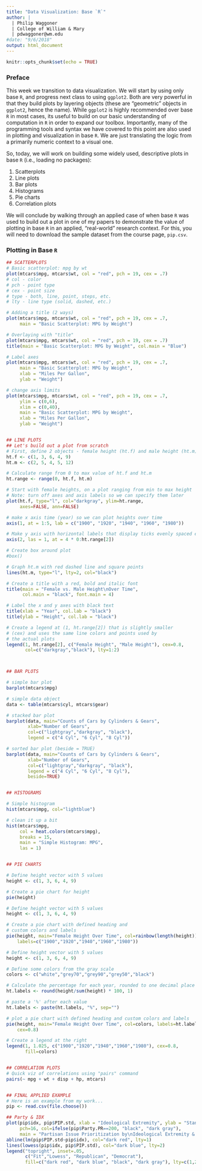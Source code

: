 ```yaml
---
title: "Data Visualization: Base `R`"
author: | 
  | Philip Waggoner
  | College of William & Mary
  | pdwaggoner@wm.edu
#date: "9/6/2018"
output: html_document
---
```


```r
knitr::opts_chunk$set(echo = TRUE)
```

### Preface

This week we transition to data visualization. We will start by using only base `R`, and progress next class to using `ggplot2`. Both are very powerful in that they build plots by layering objects (these are "geometric" objects in `ggplot2`, hence the name). While `ggplot2` is highly recommended over base `R` in most cases, its useful to build on our basic understanding of computation in `R` in order to expand our toolbox. Importantly, many of the programming tools and syntax we have covered to this point are also used in plotting and visualization in base `R`. We are just translating the logic from a primarily numeric context to a visual one.

So, today, we will work on building some widely used, descriptive plots in base `R` (i.e., loading no packages): 

1. Scatterplots
2. Line plots
3. Bar plots
4. Histograms
5. Pie charts
6. Correlation plots

We will conclude by walking through an applied case of when base `R` was used to build out a plot in one of my papers to demonstrate the value of plotting in base `R` in an applied, "real-world" research context. For this, you will need to download the sample dataset from the course page, `pip.csv`.

### Plotting in Base `R`

```R
## SCATTERPLOTS
# Basic scatterplot: mpg by wt
plot(mtcars$mpg, mtcars$wt, col = "red", pch = 19, cex = .7)
# col - color
# pch - point type
# cex - point size
# type - both, line, point, steps, etc.
# lty - line type (solid, dashed, etc.)

# Adding a title (2 ways)
plot(mtcars$mpg, mtcars$wt, col = "red", pch = 19, cex = .7,
     main = "Basic Scatterplot: MPG by Weight")

# Overlaying with "title"
plot(mtcars$mpg, mtcars$wt, col = "red", pch = 19, cex = .7)
title(main = "Basic Scatterplot: MPG by Weight", col.main = "Blue")

# Label axes
plot(mtcars$mpg, mtcars$wt, col = "red", pch = 19, cex = .7,
     main = "Basic Scatterplot: MPG by Weight",
     xlab = "Miles Per Gallon",
     ylab = "Weight")

# change axis limits
plot(mtcars$mpg, mtcars$wt, col = "red", pch = 19, cex = .7,
     ylim = c(0,6),
     xlim = c(0,40),
     main = "Basic Scatterplot: MPG by Weight",
     xlab = "Miles Per Gallon",
     ylab = "Weight")


## LINE PLOTS
## Let's build out a plot from scratch
# First, define 2 objects - female height (ht.f) and male height (ht.m)
ht.f <- c(1, 3, 6, 4, 9)
ht.m <- c(2, 5, 4, 5, 12)

# Calculate range from 0 to max value of ht.f and ht.m
ht.range <- range(0, ht.f, ht.m)

# Start with female heights, on a plot ranging from min to max height
# Note: turn off axes and axis labels so we can specify them later
plot(ht.f, type="l", col="darkgray", ylim=ht.range, 
     axes=FALSE, ann=FALSE)

# make x axis time (year) so we can plot heights over time
axis(1, at = 1:5, lab = c("1900", "1920", "1940", "1960", "1980"))

# Make y axis with horizontal labels that display ticks evenly spaced every 4 marks
axis(2, las = 1, at = 4 * 0:ht.range[2])

# Create box around plot
#box()

# Graph ht.m with red dashed line and square points
lines(ht.m, type="l", lty=2, col="black")

# Create a title with a red, bold and italic font
title(main = "Female vs. Male Height\nOver Time", 
      col.main = "black", font.main = 4)

# Label the x and y axes with black text
title(xlab = "Year", col.lab = "black")
title(ylab = "Height", col.lab = "black")

# Create a legend at (1, ht.range[2]) that is slightly smaller 
# (cex) and uses the same line colors and points used by 
# the actual plots 
legend(1, ht.range[2], c("Female Height", "Male Height"), cex=0.8, 
       col=c("darkgray","black"), lty=1:2)



## BAR PLOTS

# simple bar plot
barplot(mtcars$mpg)

# simple data object
data <- table(mtcars$cyl, mtcars$gear)

# stacked bar plot
barplot(data, main="Counts of Cars by Cylinders & Gears",
        xlab="Number of Gears", 
        col=c("lightgray","darkgray", "black"),
        legend = c("4 Cyl", "6 Cyl", "8 Cyl"))

# sorted bar plot (beside = TRUE)
barplot(data, main="Counts of Cars by Cylinders & Gears",
        xlab="Number of Gears", 
        col=c("lightgray","darkgray", "black"),
        legend = c("4 Cyl", "6 Cyl", "8 Cyl"), 
        beside=TRUE)


## HISTOGRAMS

# Simple histogram
hist(mtcars$mpg, col="lightblue")

# clean it up a bit
hist(mtcars$mpg, 
     col = heat.colors(mtcars$mpg), 
     breaks = 15, 
     main = "Simple Histogram: MPG", 
     las = 1)


## PIE CHARTS

# Define height vector with 5 values
height <- c(1, 3, 6, 4, 9)

# Create a pie chart for height
pie(height)

# Define height vector with 5 values
height <- c(1, 3, 6, 4, 9)

# Create a pie chart with defined heading and
# custom colors and labels
pie(height, main="Female Height Over Time", col=rainbow(length(height)),
    labels=c("1900","1920","1940","1960","1980"))

# Define height vector with 5 values
height <- c(1, 3, 6, 4, 9)

# Define some colors from the gray scale
colors <- c("white","grey70","grey90","grey50","black")

# Calculate the percentage for each year, rounded to one decimal place
ht.labels <- round(height/sum(height) * 100, 1)

# paste a '%' after each value
ht.labels <- paste(ht.labels, "%", sep="")

# plot a pie chart with defined heading and custom colors and labels
pie(height, main="Female Height Over Time", col=colors, labels=ht.labels,
    cex=0.8)

# Create a legend at the right   
legend(1, 1.025, c("1900","1920","1940","1960","1980"), cex=0.8, 
       fill=colors)


## CORRELATION PLOTS
# Quick viz of correlations using "pairs" command
pairs(~ mpg + wt + disp + hp, mtcars)


## FINAL APPLIED EXAMPLE
# Here is an example from my work...
pip <- read.csv(file.choose())

## Party & IDX
plot(pip$idx, pip$PIP.std, xlab = "Ideological Extremity", ylab = "Standardized PIP Scores", 
     pch=16, col=ifelse(pip$Party.PR==200, "black", "dark gray"),
     main = "Partisan Issue Prioritization by\nIdeological Extremity & Partisanship")
abline(lm(pip$PIP.std~pip$idx), col="dark red", lty=1)
lines(lowess(pip$idx, pip$PIP.std), col="dark blue", lty=2)
legend("topright", inset=.05,
       c("Fit","Lowess", "Republican", "Democrat"), 
       fill=c("dark red", "dark blue", "black", "dark gray"), lty=c(1,2, 0,0), cex=.70)
```
